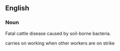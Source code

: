 ==English==
===Noun===
Fatal cattle disease caused by soil-borne bacteria.


carries on working when other workers are on strike